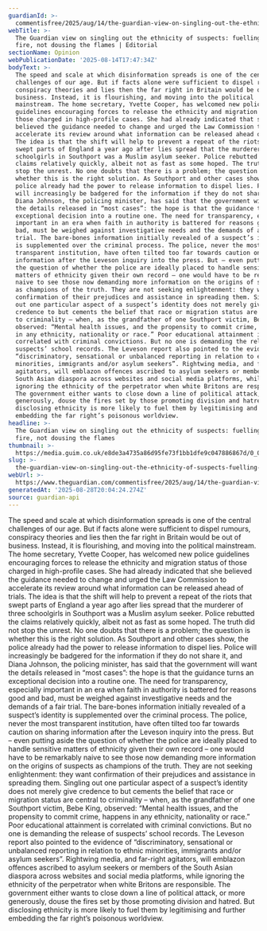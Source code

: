 ```yaml
---
guardianId: >-
  commentisfree/2025/aug/14/the-guardian-view-on-singling-out-the-ethnicity-of-suspects-fuelling-the-fire-not-dousing-the-flames
webTitle: >-
  The Guardian view on singling out the ethnicity of suspects: fuelling the
  fire, not dousing the flames | Editorial
sectionName: Opinion
webPublicationDate: '2025-08-14T17:47:34Z'
bodyText: >-
  The speed and scale at which disinformation spreads is one of the central
  challenges of our age. But if facts alone were sufficient to dispel rumours,
  conspiracy theories and lies then the far right in Britain would be out of
  business. Instead, it is flourishing, and moving into the political
  mainstream. The home secretary, Yvette Cooper, has welcomed new police
  guidelines encouraging forces to release the ethnicity and migration status of
  those charged in high-profile cases. She had already indicated that she
  believed the guidance needed to change and urged the Law Commission to
  accelerate its review around what information can be released ahead of trials.
  The idea is that the shift will help to prevent a repeat of the riots that
  swept parts of England a year ago after lies spread that the murderer of three
  schoolgirls in Southport was a Muslim asylum seeker. Police rebutted the
  claims relatively quickly, albeit not as fast as some hoped. The truth did not
  stop the unrest. No one doubts that there is a problem; the question is
  whether this is the right solution. As Southport and other cases show, the
  police already had the power to release information to dispel lies. Police
  will increasingly be badgered for the information if they do not share it, and
  Diana Johnson, the policing minister, has said that the government will want
  the details released in “most cases”: the hope is that the guidance turns an
  exceptional decision into a routine one. The need for transparency, especially
  important in an era when faith in authority is battered for reasons good and
  bad, must be weighed against investigative needs and the demands of a fair
  trial. The bare-bones information initially revealed of a suspect’s identity
  is supplemented over the criminal process. The police, never the most
  transparent institution, have often tilted too far towards caution on sharing
  information after the Leveson inquiry into the press. But – even putting aside
  the question of whether the police are ideally placed to handle sensitive
  matters of ethnicity given their own record – one would have to be remarkably
  naive to see those now demanding more information on the origins of suspects
  as champions of the truth. They are not seeking enlightenment: they want
  confirmation of their prejudices and assistance in spreading them. Singling
  out one particular aspect of a suspect’s identity does not merely give
  credence to but cements the belief that race or migration status are central
  to criminality – when, as the grandfather of one Southport victim, Bebe King,
  observed: “Mental health issues, and the propensity to commit crime, happens
  in any ethnicity, nationality or race.” Poor educational attainment is
  correlated with criminal convictions. But no one is demanding the release of
  suspects’ school records. The Leveson report also pointed to the evidence of
  “discriminatory, sensational or unbalanced reporting in relation to ethnic
  minorities, immigrants and/or asylum seekers”. Rightwing media, and far-right
  agitators, will emblazon offences ascribed to asylum seekers or members of the
  South Asian diaspora across websites and social media platforms, while
  ignoring the ethnicity of the perpetrator when white Britons are responsible.
  The government either wants to close down a line of political attack, or more
  generously, douse the fires set by those promoting division and hatred. But
  disclosing ethnicity is more likely to fuel them by legitimising and further
  embedding the far right’s poisonous worldview.
headline: >-
  The Guardian view on singling out the ethnicity of suspects: fuelling the
  fire, not dousing the flames
thumbnail: >-
  https://media.guim.co.uk/e8de3a4735a86d95fe73f1bb1dfe9c047886867d/0_0_2500_2000/500.jpg
slug: >-
  the-guardian-view-on-singling-out-the-ethnicity-of-suspects-fuelling-the-fire-not-dousing-the-flames-or-editorial
webUrl: >-
  https://www.theguardian.com/commentisfree/2025/aug/14/the-guardian-view-on-singling-out-the-ethnicity-of-suspects-fuelling-the-fire-not-dousing-the-flames
generatedAt: '2025-08-28T20:04:24.274Z'
source: guardian-api
---
```

The speed and scale at which disinformation spreads is one of the central challenges of our age. But if facts alone were sufficient to dispel rumours, conspiracy theories and lies then the far right in Britain would be out of business. Instead, it is flourishing, and moving into the political mainstream. The home secretary, Yvette Cooper, has welcomed new police guidelines encouraging forces to release the ethnicity and migration status of those charged in high-profile cases. She had already indicated that she believed the guidance needed to change and urged the Law Commission to accelerate its review around what information can be released ahead of trials. The idea is that the shift will help to prevent a repeat of the riots that swept parts of England a year ago after lies spread that the murderer of three schoolgirls in Southport was a Muslim asylum seeker. Police rebutted the claims relatively quickly, albeit not as fast as some hoped. The truth did not stop the unrest. No one doubts that there is a problem; the question is whether this is the right solution. As Southport and other cases show, the police already had the power to release information to dispel lies. Police will increasingly be badgered for the information if they do not share it, and Diana Johnson, the policing minister, has said that the government will want the details released in “most cases”: the hope is that the guidance turns an exceptional decision into a routine one. The need for transparency, especially important in an era when faith in authority is battered for reasons good and bad, must be weighed against investigative needs and the demands of a fair trial. The bare-bones information initially revealed of a suspect’s identity is supplemented over the criminal process. The police, never the most transparent institution, have often tilted too far towards caution on sharing information after the Leveson inquiry into the press. But – even putting aside the question of whether the police are ideally placed to handle sensitive matters of ethnicity given their own record – one would have to be remarkably naive to see those now demanding more information on the origins of suspects as champions of the truth. They are not seeking enlightenment: they want confirmation of their prejudices and assistance in spreading them. Singling out one particular aspect of a suspect’s identity does not merely give credence to but cements the belief that race or migration status are central to criminality – when, as the grandfather of one Southport victim, Bebe King, observed: “Mental health issues, and the propensity to commit crime, happens in any ethnicity, nationality or race.” Poor educational attainment is correlated with criminal convictions. But no one is demanding the release of suspects’ school records. The Leveson report also pointed to the evidence of “discriminatory, sensational or unbalanced reporting in relation to ethnic minorities, immigrants and/or asylum seekers”. Rightwing media, and far-right agitators, will emblazon offences ascribed to asylum seekers or members of the South Asian diaspora across websites and social media platforms, while ignoring the ethnicity of the perpetrator when white Britons are responsible. The government either wants to close down a line of political attack, or more generously, douse the fires set by those promoting division and hatred. But disclosing ethnicity is more likely to fuel them by legitimising and further embedding the far right’s poisonous worldview.

